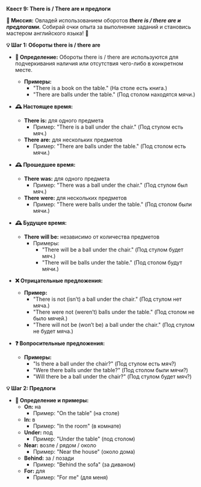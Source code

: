 
**Квест 9: There is / There are и предлоги**

**🎯 Миссия:**
Овладей использованием оборотов ***there is / there are и предлогами.*** Собирай очки опыта за выполнение заданий и становись мастером английского языка! 🌟

**💡 Шаг 1: Обороты there is / there are**
- **📜 Определение:** Обороты <Highlight>there is / there are</Highlight> используются для подчеркивания наличия или отсутствия чего-либо в конкретном месте.
  - **Примеры:**
    - <Highlight>"There is a book on the table."</Highlight> <Highlight>(На столе есть книга.)</Highlight>
    - <Highlight>"There are balls under the table."</Highlight> <Highlight>(Под столом находятся мячи.)</Highlight>

- **🕰 Настоящее время:**
  - **There is:** для <Highlight>одного</Highlight> предмета
    - Пример: <Highlight>"There is a ball under the chair."</Highlight> <Highlight>(Под стулом есть мяч.)</Highlight>
  - **There are:** для <Highlight>нескольких</Highlight> предметов
    - Пример: <Highlight>"There are balls under the table."</Highlight> <Highlight>(Под столом есть мячи.)</Highlight>

- **🕰 Прошедшее время:**
  - **There was:** для <Highlight>одного</Highlight> предмета
    - Пример: <Highlight>"There was a ball under the chair."</Highlight> <Highlight>(Под стулом был мяч.)</Highlight>
  - **There were:** для <Highlight>нескольких</Highlight> предметов
    - Пример: <Highlight>"There were balls under the table."</Highlight> <Highlight>(Под столом были мячи.)</Highlight>

- **🕰 Будущее время:**
  - **There will be:** <Highlight>независимо от количества</Highlight> предметов
    - Примеры: 
      - "There will be a ball under the chair." (Под стулом будет мяч.)
      - "There will be balls under the table." (Под столом будут мячи.)

- **❌ Отрицательные предложения:**
  - **Пример:** 
    - "There is not (isn’t) a ball under the chair." (Под стулом нет мяча.)
    - "There were not (weren’t) balls under the table." (Под столом не было мячей.)
    - "There will not be (won’t be) a ball under the chair." (Под стулом не будет мяча.)

- **❓ Вопросительные предложения:**
  - **Примеры:** 
    - <Highlight>"Is there a ball under the chair?"</Highlight> <Highlight>(Под стулом есть мяч?)</Highlight>
    - <Highlight>"Were there balls under the table?"</Highlight> <Highlight>(Под столом были мячи?)</Highlight>
    - "Will there be a ball under the chair?" (Под стулом будет мяч?)

**💡 Шаг 2: Предлоги**
- **📜 Определение и примеры:**
  - **On:** <Highlight>на</Highlight>
    - Пример: <Highlight>"On the table"</Highlight> <Highlight>(на столе)</Highlight>
  - **In:** <Highlight>в</Highlight>
    - Пример: <Highlight>"In the room"</Highlight> <Highlight>(в комнате)</Highlight>
  - **Under:** <Highlight>под</Highlight>
    - Пример: <Highlight>"Under the table"</Highlight> <Highlight>(под столом)</Highlight>
  - **Near:** <Highlight>возле / рядом / около</Highlight>
    - Пример: <Highlight>"Near the house"</Highlight> <Highlight>(около дома)</Highlight>
  - **Behind:** <Highlight>за / позади</Highlight>
    - Пример: <Highlight>"Behind the sofa"</Highlight> <Highlight>(за диваном)</Highlight>
  - **For:** <Highlight>для</Highlight>
    - Пример: <Highlight>"For me"</Highlight> <Highlight>(для меня)</Highlight>
